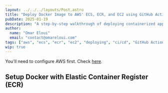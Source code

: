 ```yaml
---
layout: ../../../layouts/Post.astro
title: "Deploy Docker Image to AWS' ECS, ECR, and EC2 using GitHub Actions"
pubDate: 2025-01-19
description: "A step-by-step walkthrough of deploying containerized applications to AWS infrastructure using GitHub Actions. This guide demonstrates the complete workflow of pushing Docker images to Amazon's Elastic Container Registry (ECR), orchestrating containers with Elastic Container Service (ECS), and automating the deployment process with CI/CD."
author:
  name: "Omar Eloui"
  email: "contact@omareloui.com"
tags: ["aws", "ecs", "ecr", "ec2", "deploying", "ci/cd", "GitHub Actions", "GitHub"]
wip: true
---
```


You'll need to configure AWS first. Check [here](./configure-aws-cli).

## Setup Docker with Elastic Container Register (ECR)
